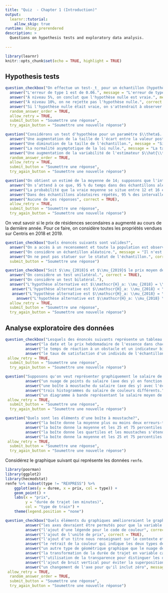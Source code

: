 ```yaml
---
title: "Quiz  - Chapter 1 (Introduction)"
output:
  learnr::tutorial:
    allow_skip: true
runtime: shiny_prerendered
description: >
  Questions on hypothesis tests and exploratory data analysis.
  
---
```


```r
library(learnr)
knitr::opts_chunk$set(echo = TRUE, highlight = TRUE)
```

## Hypothesis tests


```r
question_checkbox("On effectue un test-_t_ pour un échantillon (hypothèse unilatérale) et on obtient une valeur-_p_ de 0.06. Quel énoncé est correct?",
  answer("L'erreur de type 1 est de 0.06.", message = "L'erreur de type 1 est égale au niveau si la loi nulle est correctement spécifiée."),
  answer("À niveau 5%, on conclut que l'hypothèse nulle est vraie.", message = "On ne conclut jamais en faveur de l'hypothèse: la valeur-p est la probabilité conditionnelle sous l'hypothèse nulle d'obtenir un résultat. L'alternative peut être tout aussi probable, mais le manque de puissance nous empêche de rejeter la valeur observée."),
  answer("À niveau 10%, on ne rejette pas l'hypothèse nulle.", correct = TRUE),
  answer("Si l'hypothèse nulle était vraie, on s'attendrait à observer un résultat aussi extrême 6% du temps.", correct = TRUE),
  random_answer_order = TRUE,
  allow_retry = TRUE,
  submit_button = "Soumettre une réponse",
  try_again_button = "Soumettre une nouvelle réponse")

```


```r
question("Considérons un test d'hypothèse pour un paramètre $\\theta$. Quels facteurs mènent à une augmentation de la puissance d'un test de Wald?",
  answer("Une augmentation de la taille de l'écart entre la valeur postulée du paramètre $\\theta_0$ et la vraie valeur.", correct = TRUE),
  answer("Une diminution de la taille de l'échantillon.", message = "Si la taille de l'échantillon diminue, on a moins d'information pour détecter une différence."),
  answer("La normalité asymptotique de la loi nulle.", message = "La taille de l'échantillon influe sur la loi nulle, mais cela n'a aucun impact pour une taille d'échantillons donnée."),
  answer("Une augmentation de la variabilité de l'estimateur $\\hat{\\theta}$.", message = "Plus l'estimateur est variable, moins l'observation est précise et moins on rejette l'hypothèse nulle souvent."),
  random_answer_order = TRUE,
  allow_retry = TRUE,
  submit_button = "Soumettre une réponse",
  try_again_button = "Soumettre une nouvelle réponse")
```

```r
question("On obtient un estimé de la moyenne de 14; supposons que l'intervalle de confiance associé de niveau 95% est [12,16]. Laquelle des interprétations suivantes de l'intervalle de confiance est correcte?",
  answer("On s’attend à ce que, 95 % du temps dans des échantillons aléatoires répétés, la vraie moyenne se situe entre 12 et 16.", message = "Les bornes de l'intervalle de confiance sont aléatoires."),
  answer("La probabilité que la vraie moyenne se situe entre 12 et 16 est de 95%.", message = "L'intervalle contient (ou pas) la vraie moyenne; cette définition vaut pour un intervalle de crédibilité."),
  answer("Dans des échantillons aléatoires répétés, 95 % des intervalles de confiance contiennent la valeur de la moyenne, soit 14.", message = "La vraie moyenne est inconnue!"),
  answer("Aucune de ces réponses", correct = TRUE),
  allow_retry = TRUE,
  submit_button = "Soumettre une réponse",
  try_again_button = "Soumettre une nouvelle réponse")
```



On veut savoir si le prix de résidences secondaires a augmenté au cours de la dernière année. Pour ce faire, on considère toutes les propriétés vendues sur Centris en 2018 et 2019.


```r
question_checkbox("Quels énoncés suivants sont valides?",
  answer("On a accès à un recensement et toute la population est observée: il suffit de comparer les moyennes empiriques des prix.", message = "La population d'intérêt inclut des maisons qui ne sont pas sur le site de Centris. "),
  answer("On considère un échantillon aléatoire.", message = "Il n'est pas clair que l'échantillon est aléatoire, parce qu'on a un seul vendeur (les maisons les plus chères sont typiquement vendues par des courtiers indépendants.)"),
  answer("On ne peut pas statuer sur le statut de l'échantillon.", correct = TRUE),
  submit_button = "Soumettre une réponse")
```


```r
question_checkbox("Soit $\\mu_{2018}$ et $\\mu_{2019}$ le prix moyen de vente des maisons en 2018 et 2019, respectivement. Quels énoncés suivants sont valides?",
  answer("On considère un test unilatéral.", correct = TRUE),
  answer("On considère un test bilatéral."),
  answer("L'hypothèse alternative est $\\mathscr{H}_a: \\mu_{2018} = \\mu_{2019}$ et l'hypothèse nulle $\\mathscr{H}_0: \\mu_{2018} > \\mu_{2019}$", message = "Les hypothèses sont inversées: on se fait l'avocat du diable et l'hypothèse nulle est toujours ponctuelle."),
   answer("L'hypothèse alternative est $\\mathscr{H}_a: \\mu_{2018} < \\mu_{2019}$ et l'hypothèse nulle $\\mathscr{H}_0: \\mu_{2018} \\leq \\mu_{2019}$", correct = TRUE),
   answer("L'hypothèse alternative est $\\mathscr{H}_a: \\mu_{2018} = \\mu_{2019}$ et l'hypothèse nulle $\\mathscr{H}_0: \\mu_{2018} \\neq \\mu_{2019}$"),
     answer("L'hypothèse alternative est $\\mathscr{H}_a: \\mu_{2018} \\neq \\mu_{2019}$ et l'hypothèse nulle $\\mathscr{H}_0: \\mu_{2018} = \\mu_{2019}$"),
  allow_retry = TRUE,
  submit_button = "Soumettre une réponse",
  try_again_button = "Soumettre une nouvelle réponse")
```

## Analyse exploratoire des données

```r
question_checkbox("Lesquels des énoncés suivants représente un tableau de données en format long si chaque ligne du tableau contient ",
         answer("la date et le prix hebdomadaire de l'essence dans chacune des 17 régions du Québec (18 colonnes)", message = "Région est une variable catégorielle."),
         answer("le temps de réaction à un obstacle et un indicateur binaire indiquant la mise en situation (texter ou converser au cellulaire)", correct = TRUE),
         answer("le taux de satisfaction d'un individu de l'échantillon et des caractéristiques socio-démographiques", correct = TRUE),
 allow_retry = TRUE,
  submit_button = "Soumettre une réponse",
  try_again_button = "Soumettre une nouvelle réponse")
```


```r
question("Supposons qu'on veut représenter graphiquement le salaire de professeurs en fonction de leur échelon académique. Quelle représentation graphique parmi les options suivantes est la plus adéquate?",
         answer("un nuage de points du salaire (axe des y) en fonction de l'échelon, avec de la transparence.", message = "La variable échelon est ordinale"),
         answer("une boîte à moustache du salaire (axe des y) avec l'échelon (axe des x), ordonné selon le rang (adjoint, aggrégé, titulaire)", correct = TRUE),
         answer("trois histogrammes du salaire de couleurs différents.", message = "Si les histogrammes se chevauchent, il sera difficile de faire une distinction entre les trois groupes."),
         answer("un diagramme à bande représentant le salaire moyen de professeurs en fonction de l'échelon", message = "Cette représentation ne fait pas un usage adéquat de l'information en ne conservant que la moyenne."),
 allow_retry = TRUE,
  submit_button = "Soumettre une réponse",
  try_again_button = "Soumettre une nouvelle réponse")
```

```r
question("Quels sont les éléments d'une boîte à moustache?",
         answer("la boîte donne la moyenne plus ou moins deux erreurs-type et les moustaches s'étendent jusqu'au minimum et au maximum de l'échantillon."),
         answer("la boîte donne la moyenne et les 25 et 75 percentiles de la distribution, avec une moustache d'une longueur de 2 fois l'erreur-type et les points au-delà les valeurs aberrantes.", correct = TRUE),
         answer("la boîte donne les quartiles et les moustaches s'étendent jusqu'à 1.5 fois l'écart interquartile."),
         answer("la boîte donne la moyenne et les 25 et 75 percentiles de la distribution; les moustaches s'étendent jusqu'à 1.5 fois l'écart interquartile. Les valeurs au-delà sont aberrantes."),
 allow_retry = TRUE,
  submit_button = "Soumettre une réponse",
  try_again_button = "Soumettre une nouvelle réponse")
```

Considérez le graphique suivant qui représente les données `renfe`. 

```r
library(poorman)
library(ggplot2)
library(hecmodstat)
renfe %>% subset(type != "REXPRESS") %>%
    ggplot(aes(y = duree, x = prix, col = type)) + 
    geom_point() + 
    labs(x = "prix", 
         y = "durée de trajet (en minutes)",
         col = "type de train") + 
    theme(legend.position = "none") 

```
```r
question_checkbox("Quels éléments du graphiques amélioreraient le graphique?",
         answer("les axes devraient être permutés pour que la variable réponse figure sur l'axe des y (ordonnées)", correct = TRUE),
         answer("l'ajout d'une légende pour le code de couleur", correct = TRUE),
         answer("l'ajout de l'unité de prix", correct = TRUE),
         answer("l'ajout d'un titre nous renseignant sur le contexte et les données", correct = TRUE), 
         answer("le retrait de la couleur qui indique les deux types de train à grande vitesse", message = "l'utilisation de la couleur évite un nouveau panneau graphique et permet de mieux comparer les deux types de train."),
         answer("un autre type de géométrique graphique que le nuage de points, par exemple une boîte à moustache", correct = TRUE),
         answer("la transformation de la durée de trajet en variable catégorielle"),
         answer("l'utilisation de la transparence pour distinguer les duplicatas", correct = TRUE), 
         answer("l'ajout de bruit vertical pour éviter la superposition", message = "Si cette option est souvent souhaitable, la faible différence ici entre les durées risque de rendre la représentation graphique trompeuse."),
         answer("un changement de l'axe pour qu'il inclut zéro", message = "Fausse bonne idée:n i le prix, ni la durée ne peuvent être plausiblement nuls et cette option compresserait les observations et rendrait difficile les comparaisons."),
 allow_retry = TRUE,
  random_answer_order = TRUE,
  submit_button = "Soumettre une réponse",
  try_again_button = "Soumettre une nouvelle réponse")
```

